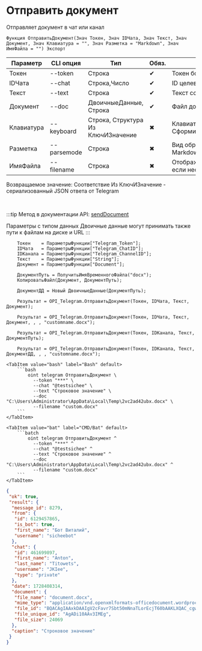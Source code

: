 ﻿---
sidebar_position: 5
description: Отправить документ и другие функции для работы с Telegram в Открытом пакете интеграций - бесплатной open-source библиотеке интеграций для 1С:Предприятие 8, OneScript и CLI
keywords: [1C, 1С, 1С:Предприятие, 1С:Предприятие 8.3, API, Интеграция, Сервисы, Обмен, OneScript, CLI, Telegram]
---


# Отправить документ
 Отправляет документ в чат или канал



`Функция ОтправитьДокумент(Знач Токен, Знач IDЧата, Знач Текст, Знач Документ, Знач Клавиатура = "", Знач Разметка = "Markdown", Знач ИмяФайла = "") Экспорт`

  | Параметр | CLI опция | Тип | Обяз. | Назначение |
  |-|-|-|-|-|
  | Токен | --token | Строка | &#x2714; | Токен бота |
  | IDЧата | --chat | Строка,Число | &#x2714; | ID целевого чата или IDЧата*IDТемы |
  | Текст | --text | Строка | &#x2714; | Текст сообщения |
  | Документ | --doc | ДвоичныеДанные, Строка | &#x2714; | Файл документа |
  | Клавиатура | --keyboard | Строка, Структура Из КлючИЗначение | &#x2716; | Клавиатура. См. СформироватьКлавиатуруПоМассивуКнопок |
  | Разметка | --parsemode | Строка | &#x2716; | Вид обработки текста (HTML, Markdown, MarkdownV2) |
  | ИмяФайла | --filename | Строка | &#x2716; | Отображаемое имя файла c расширением, если необходимо |

  
  Возвращаемое значение:   Соответствие Из КлючИЗначение - сериализованный JSON ответа от Telegram

<br/>

:::tip
Метод в документации API: [sendDocument](https://core.telegram.org/bots/api#senddocument)

Параметры с типом данных Двоичные данные могут принимать также пути к файлам на диске и URL
:::
<br/>



```bsl title="Пример использования для 1С:Предприятие/OneScript"
    Токен    = ПараметрыФункции["Telegram_Token"];
    IDЧата   = ПараметрыФункции["Telegram_ChatID"];
    IDКанала = ПараметрыФункции["Telegram_ChannelID"];
    Текст    = ПараметрыФункции["String"];
    Документ = ПараметрыФункции["Document"];

    ДокументПуть = ПолучитьИмяВременногоФайла("docx");
    КопироватьФайл(Документ, ДокументПуть);

    ДокументДД = Новый ДвоичныеДанные(ДокументПуть);

    Результат = OPI_Telegram.ОтправитьДокумент(Токен, IDЧата, Текст, Документ);

    Результат = OPI_Telegram.ОтправитьДокумент(Токен, IDЧата, Текст, Документ, , , "customname.docx");

    Результат = OPI_Telegram.ОтправитьДокумент(Токен, IDКанала, Текст, ДокументПуть);

    Результат = OPI_Telegram.ОтправитьДокумент(Токен, IDКанала, Текст, ДокументДД, , , "customname.docx");
```
    

 <Tabs>
  
    <TabItem value="bash" label="Bash" default>
        ```bash
            oint telegram ОтправитьДокумент \
              --token "***" \
              --chat "@testsichee" \
              --text "Строковое значение" \
              --doc "C:\Users\Administrator\AppData\Local\Temp\2vc2ad42ubx.docx" \
              --filename "custom.docx"
        ```
    </TabItem>
  
    <TabItem value="bat" label="CMD/Bat" default>
        ```batch
            oint telegram ОтправитьДокумент ^
              --token "***" ^
              --chat "@testsichee" ^
              --text "Строковое значение" ^
              --doc "C:\Users\Administrator\AppData\Local\Temp\2vc2ad42ubx.docx" ^
              --filename "custom.docx"
        ```
    </TabItem>
</Tabs>


```json title="Результат"
{
 "ok": true,
 "result": {
  "message_id": 8279,
  "from": {
   "id": 6129457865,
   "is_bot": true,
   "first_name": "Бот Виталий",
   "username": "sicheebot"
  },
  "chat": {
   "id": 461699897,
   "first_name": "Anton",
   "last_name": "Titowets",
   "username": "JKIee",
   "type": "private"
  },
  "date": 1728408314,
  "document": {
   "file_name": "document.docx",
   "mime_type": "application/vnd.openxmlformats-officedocument.wordprocessingml.document",
   "file_id": "BQACAgIAAxkDAAIgV2cFavr7Sbt50mNnaTLorEcjT60bAAKLXQAC_cgwSJNNK5mZj9GxNgQ",
   "file_unique_id": "AgADi10AAv3IMEg",
   "file_size": 24069
  },
  "caption": "Строковое значение"
 }
}
```
